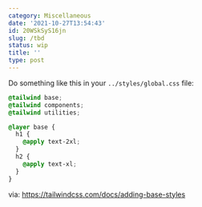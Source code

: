 ```yaml
---
category: Miscellaneous
date: '2021-10-27T13:54:43'
id: 20WSkSyS16jn
slug: /tbd
status: wip
title: ''
type: post
---
```


Do something like this in your `../styles/global.css` file:

```css
@tailwind base;
@tailwind components;
@tailwind utilities;

@layer base {
  h1 {
    @apply text-2xl;
  }
  h2 {
    @apply text-xl;
  }
}
```


via: https://tailwindcss.com/docs/adding-base-styles
